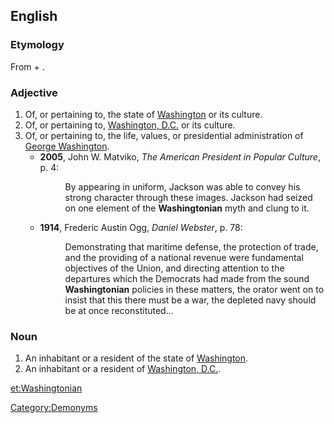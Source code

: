 ==English==

===Etymology===
From {{term||[[w:Washington|Washington]]}} + {{term|-ian}}.

===Adjective===
{{en-adj|-}}

# Of, or pertaining to, the state of [[Washington]] or its culture.
# Of, or pertaining to, [[Washington, D.C.]] or its culture.
# Of, or pertaining to, the life, values, or presidential administration of [[w:George Washington|George Washington]].
#*'''2005''', John W. Matviko, ''The American President in Popular Culture'', p. 4:
#*:By appearing in uniform, Jackson was able to convey his strong character through these images. Jackson had seized on one element of the '''Washingtonian''' myth and clung to it.
#*'''1914''', Frederic Austin Ogg, ''Daniel Webster'', p. 78:
#*:Demonstrating that maritime defense, the protection of trade, and the providing of a national revenue were fundamental objectives of the Union, and  directing attention to the departures which the Democrats had made from the sound '''Washingtonian''' policies in these matters, the orator went on to insist that this there must be a war, the depleted navy should be at once reconstituted...

===Noun===
{{en-noun|pl=Washingtonians}}

#An inhabitant or a resident of the state of [[Washington]].
#An inhabitant or a resident of [[Washington, D.C.]].

[[Category:Demonyms]]

[[et:Washingtonian]]
